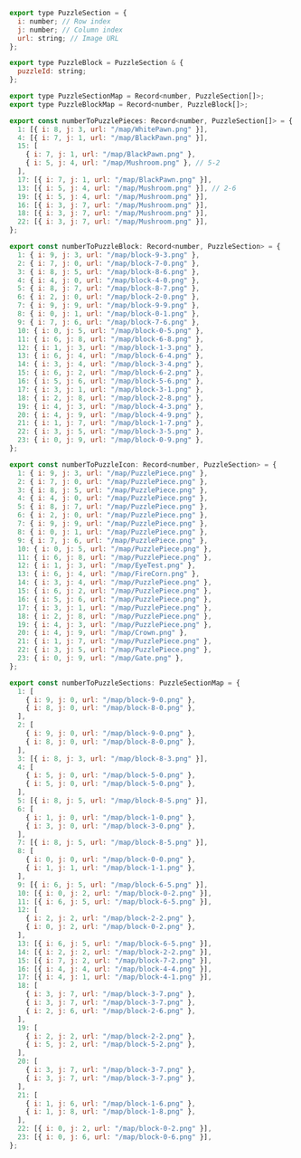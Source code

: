```js
export type PuzzleSection = {
  i: number; // Row index
  j: number; // Column index
  url: string; // Image URL
};

export type PuzzleBlock = PuzzleSection & {
  puzzleId: string;
};

export type PuzzleSectionMap = Record<number, PuzzleSection[]>;
export type PuzzleBlockMap = Record<number, PuzzleBlock[]>;

export const numberToPuzzlePieces: Record<number, PuzzleSection[]> = {
  1: [{ i: 8, j: 3, url: "/map/WhitePawn.png" }],
  4: [{ i: 7, j: 1, url: "/map/BlackPawn.png" }],
  15: [
    { i: 7, j: 1, url: "/map/BlackPawn.png" },
    { i: 5, j: 4, url: "/map/Mushroom.png" }, // 5-2
  ],
  17: [{ i: 7, j: 1, url: "/map/BlackPawn.png" }],
  13: [{ i: 5, j: 4, url: "/map/Mushroom.png" }], // 2-6
  19: [{ i: 5, j: 4, url: "/map/Mushroom.png" }],
  16: [{ i: 3, j: 7, url: "/map/Mushroom.png" }],
  18: [{ i: 3, j: 7, url: "/map/Mushroom.png" }],
  22: [{ i: 3, j: 7, url: "/map/Mushroom.png" }],
};

export const numberToPuzzleBlock: Record<number, PuzzleSection> = {
  1: { i: 9, j: 3, url: "/map/block-9-3.png" },
  2: { i: 7, j: 0, url: "/map/block-7-0.png" },
  3: { i: 8, j: 5, url: "/map/block-8-6.png" },
  4: { i: 4, j: 0, url: "/map/block-4-0.png" },
  5: { i: 8, j: 7, url: "/map/block-8-7.png" },
  6: { i: 2, j: 0, url: "/map/block-2-0.png" },
  7: { i: 9, j: 9, url: "/map/block-9-9.png" },
  8: { i: 0, j: 1, url: "/map/block-0-1.png" },
  9: { i: 7, j: 6, url: "/map/block-7-6.png" },
  10: { i: 0, j: 5, url: "/map/block-0-5.png" },
  11: { i: 6, j: 8, url: "/map/block-6-8.png" },
  12: { i: 1, j: 3, url: "/map/block-1-3.png" },
  13: { i: 6, j: 4, url: "/map/block-6-4.png" },
  14: { i: 3, j: 4, url: "/map/block-3-4.png" },
  15: { i: 6, j: 2, url: "/map/block-6-2.png" },
  16: { i: 5, j: 6, url: "/map/block-5-6.png" },
  17: { i: 3, j: 1, url: "/map/block-3-1.png" },
  18: { i: 2, j: 8, url: "/map/block-2-8.png" },
  19: { i: 4, j: 3, url: "/map/block-4-3.png" },
  20: { i: 4, j: 9, url: "/map/block-4-9.png" },
  21: { i: 1, j: 7, url: "/map/block-1-7.png" },
  22: { i: 3, j: 5, url: "/map/block-3-5.png" },
  23: { i: 0, j: 9, url: "/map/block-0-9.png" },
};

export const numberToPuzzleIcon: Record<number, PuzzleSection> = {
  1: { i: 9, j: 3, url: "/map/PuzzlePiece.png" },
  2: { i: 7, j: 0, url: "/map/PuzzlePiece.png" },
  3: { i: 8, j: 5, url: "/map/PuzzlePiece.png" },
  4: { i: 4, j: 0, url: "/map/PuzzlePiece.png" },
  5: { i: 8, j: 7, url: "/map/PuzzlePiece.png" },
  6: { i: 2, j: 0, url: "/map/PuzzlePiece.png" },
  7: { i: 9, j: 9, url: "/map/PuzzlePiece.png" },
  8: { i: 0, j: 1, url: "/map/PuzzlePiece.png" },
  9: { i: 7, j: 6, url: "/map/PuzzlePiece.png" },
  10: { i: 0, j: 5, url: "/map/PuzzlePiece.png" },
  11: { i: 6, j: 8, url: "/map/PuzzlePiece.png" },
  12: { i: 1, j: 3, url: "/map/EyeTest.png" },
  13: { i: 6, j: 4, url: "/map/FireCorn.png" },
  14: { i: 3, j: 4, url: "/map/PuzzlePiece.png" },
  15: { i: 6, j: 2, url: "/map/PuzzlePiece.png" },
  16: { i: 5, j: 6, url: "/map/PuzzlePiece.png" },
  17: { i: 3, j: 1, url: "/map/PuzzlePiece.png" },
  18: { i: 2, j: 8, url: "/map/PuzzlePiece.png" },
  19: { i: 4, j: 3, url: "/map/PuzzlePiece.png" },
  20: { i: 4, j: 9, url: "/map/Crown.png" },
  21: { i: 1, j: 7, url: "/map/PuzzlePiece.png" },
  22: { i: 3, j: 5, url: "/map/PuzzlePiece.png" },
  23: { i: 0, j: 9, url: "/map/Gate.png" },
};

export const numberToPuzzleSections: PuzzleSectionMap = {
  1: [
    { i: 9, j: 0, url: "/map/block-9-0.png" },
    { i: 8, j: 0, url: "/map/block-8-0.png" },
  ],
  2: [
    { i: 9, j: 0, url: "/map/block-9-0.png" },
    { i: 8, j: 0, url: "/map/block-8-0.png" },
  ],
  3: [{ i: 8, j: 3, url: "/map/block-8-3.png" }],
  4: [
    { i: 5, j: 0, url: "/map/block-5-0.png" },
    { i: 5, j: 0, url: "/map/block-5-0.png" },
  ],
  5: [{ i: 8, j: 5, url: "/map/block-8-5.png" }],
  6: [
    { i: 1, j: 0, url: "/map/block-1-0.png" },
    { i: 3, j: 0, url: "/map/block-3-0.png" },
  ],
  7: [{ i: 8, j: 5, url: "/map/block-8-5.png" }],
  8: [
    { i: 0, j: 0, url: "/map/block-0-0.png" },
    { i: 1, j: 1, url: "/map/block-1-1.png" },
  ],
  9: [{ i: 6, j: 5, url: "/map/block-6-5.png" }],
  10: [{ i: 0, j: 2, url: "/map/block-0-2.png" }],
  11: [{ i: 6, j: 5, url: "/map/block-6-5.png" }],
  12: [
    { i: 2, j: 2, url: "/map/block-2-2.png" },
    { i: 0, j: 2, url: "/map/block-0-2.png" },
  ],
  13: [{ i: 6, j: 5, url: "/map/block-6-5.png" }],
  14: [{ i: 2, j: 2, url: "/map/block-2-2.png" }],
  15: [{ i: 7, j: 2, url: "/map/block-7-2.png" }],
  16: [{ i: 4, j: 4, url: "/map/block-4-4.png" }],
  17: [{ i: 4, j: 1, url: "/map/block-4-1.png" }],
  18: [
    { i: 3, j: 7, url: "/map/block-3-7.png" },
    { i: 3, j: 7, url: "/map/block-3-7.png" },
    { i: 2, j: 6, url: "/map/block-2-6.png" },
  ],
  19: [
    { i: 2, j: 2, url: "/map/block-2-2.png" },
    { i: 5, j: 2, url: "/map/block-5-2.png" },
  ],
  20: [
    { i: 3, j: 7, url: "/map/block-3-7.png" },
    { i: 3, j: 7, url: "/map/block-3-7.png" },
  ],
  21: [
    { i: 1, j: 6, url: "/map/block-1-6.png" },
    { i: 1, j: 8, url: "/map/block-1-8.png" },
  ],
  22: [{ i: 0, j: 2, url: "/map/block-0-2.png" }],
  23: [{ i: 0, j: 6, url: "/map/block-0-6.png" }],
};
```

